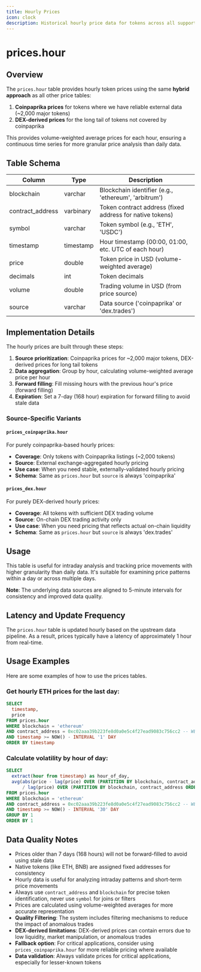 ```yaml
---
title: Hourly Prices
icon: clock
description: Historical hourly price data for tokens across all supported blockchains
---
```


# prices.hour

## Overview

The `prices.hour` table provides hourly token prices using the same **hybrid approach** as all other price tables:

1. **Coinpaprika prices** for tokens where we have reliable external data (~2,000 major tokens)
2. **DEX-derived prices** for the long tail of tokens not covered by coinpaprika

This provides volume-weighted average prices for each hour, ensuring a continuous time series for more granular price analysis than daily data.

## Table Schema

| Column | Type | Description |
|--------|------|-------------|
| blockchain | varchar | Blockchain identifier (e.g., 'ethereum', 'arbitrum') |
| contract_address | varbinary | Token contract address (fixed address for native tokens) |
| symbol | varchar | Token symbol (e.g., 'ETH', 'USDC') |
| timestamp | timestamp | Hour timestamp (00:00, 01:00, etc. UTC of each hour) |
| price | double | Token price in USD (volume-weighted average) |
| decimals | int | Token decimals |
| volume | double | Trading volume in USD (from price source) |
| source | varchar | Data source ('coinpaprika' or 'dex.trades') |

## Implementation Details

The hourly prices are built through these steps:

1. **Source prioritization**: Coinpaprika prices for ~2,000 major tokens, DEX-derived prices for long tail tokens
2. **Data aggregation**: Group by hour, calculating volume-weighted average price per hour
3. **Forward filling**: Fill missing hours with the previous hour's price (forward filling)
4. **Expiration**: Set a 7-day (168 hour) expiration for forward filling to avoid stale data

### Source-Specific Variants

#### `prices_coinpaprika.hour`
For purely coinpaprika-based hourly prices:
- **Coverage**: Only tokens with Coinpaprika listings (~2,000 tokens)
- **Source**: External exchange-aggregated hourly pricing
- **Use case**: When you need stable, externally-validated hourly pricing
- **Schema**: Same as `prices.hour` but `source` is always 'coinpaprika'

#### `prices_dex.hour`  
For purely DEX-derived hourly prices:
- **Coverage**: All tokens with sufficient DEX trading volume
- **Source**: On-chain DEX trading activity only
- **Use case**: When you need pricing that reflects actual on-chain liquidity
- **Schema**: Same as `prices.hour` but `source` is always 'dex.trades'

## Usage

This table is useful for intraday analysis and tracking price movements with higher granularity than daily data. It's suitable for examining price patterns within a day or across multiple days.

**Note**: The underlying data sources are aligned to 5-minute intervals for consistency and improved data quality.

## Latency and Update Frequency

The `prices.hour` table is updated hourly based on the upstream data pipeline. As a result, prices typically have a latency of approximately 1 hour from real-time.

## Usage Examples

Here are some examples of how to use the prices tables.

### Get hourly ETH prices for the last day:
```sql
SELECT
  timestamp,
  price
FROM prices.hour
WHERE blockchain = 'ethereum'
AND contract_address = 0xc02aaa39b223fe8d0a0e5c4f27ead9083c756cc2 -- WETH
AND timestamp >= NOW() - INTERVAL '1' DAY
ORDER BY timestamp
```

### Calculate volatility by hour of day:
```sql
SELECT
  extract(hour from timestamp) as hour_of_day,
  avg(abs(price - lag(price) OVER (PARTITION BY blockchain, contract_address ORDER BY timestamp))
      / lag(price) OVER (PARTITION BY blockchain, contract_address ORDER BY timestamp)) as avg_hourly_change
FROM prices.hour
WHERE blockchain = 'ethereum'
AND contract_address = 0xc02aaa39b223fe8d0a0e5c4f27ead9083c756cc2 -- WETH
AND timestamp >= NOW() - INTERVAL '30' DAY
GROUP BY 1
ORDER BY 1
```

## Data Quality Notes

- Prices older than 7 days (168 hours) will not be forward-filled to avoid using stale data
- Native tokens (like ETH, BNB) are assigned fixed addresses for consistency
- Hourly data is useful for analyzing intraday patterns and short-term price movements
- Always use `contract_address` and `blockchain` for precise token identification, never use `symbol` for joins or filters
- Prices are calculated using volume-weighted averages for more accurate representation
- **Quality Filtering**: The system includes filtering mechanisms to reduce the impact of anomalous trades
- **DEX-derived limitations**: DEX-derived prices can contain errors due to low liquidity, market manipulation, or anomalous trades
- **Fallback option**: For critical applications, consider using `prices_coinpaprika.hour` for more reliable pricing where available
- **Data validation**: Always validate prices for critical applications, especially for lesser-known tokens 